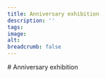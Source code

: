 ```yaml
---
title: Anniversary exhibition
description: ''
tags:
image: 
alt: 
breadcrumb: false
---
```




<SitatHero 
    title='Anniversary exhibition Bryggen&nbsp;Museum'
    logo={true}
/>
 

 
<Spacer height={30} />

<Container>
    # Anniversary exhibition 
    <SubTextsCards items={site} meta={meta.bolkene.items} columns={3} gap={10} />
</Container>


